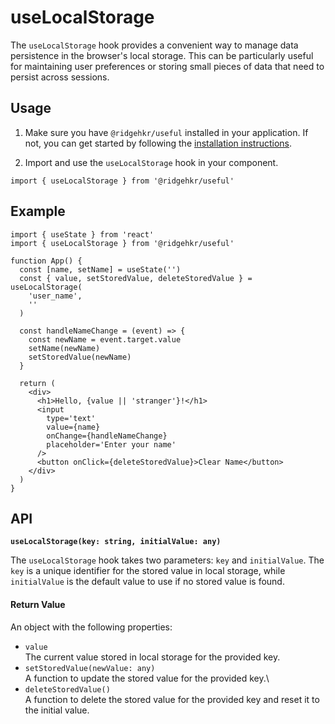 
# useLocalStorage

The `useLocalStorage` hook provides a convenient way to manage data persistence in the browser's local storage. This can be particularly useful for maintaining user preferences or storing small pieces of data that need to persist across sessions.

## Usage

1. Make sure you have `@ridgehkr/useful` installed in your application. If not, you can get started by following the [installation instructions](/#getting-started).

2. Import and use the `useLocalStorage` hook in your component.

```tsx
import { useLocalStorage } from '@ridgehkr/useful'
```

## Example

```tsx
import { useState } from 'react'
import { useLocalStorage } from '@ridgehkr/useful'

function App() {
  const [name, setName] = useState('')
  const { value, setStoredValue, deleteStoredValue } = useLocalStorage(
    'user_name',
    ''
  )

  const handleNameChange = (event) => {
    const newName = event.target.value
    setName(newName)
    setStoredValue(newName)
  }

  return (
    <div>
      <h1>Hello, {value || 'stranger'}!</h1>
      <input
        type='text'
        value={name}
        onChange={handleNameChange}
        placeholder='Enter your name'
      />
      <button onClick={deleteStoredValue}>Clear Name</button>
    </div>
  )
}
```

## API

**`useLocalStorage(key: string, initialValue: any)`**

The `useLocalStorage` hook takes two parameters: `key` and `initialValue`. The `key` is a unique identifier for the stored value in local storage, while `initialValue` is the default value to use if no stored value is found.

#### Return Value

An object with the following properties:

- `value`\
  The current value stored in local storage for the provided key.
- `setStoredValue(newValue: any)`\
  A function to update the stored value for the provided key.\
- `deleteStoredValue()`\
  A function to delete the stored value for the provided key and reset it to the initial value.
